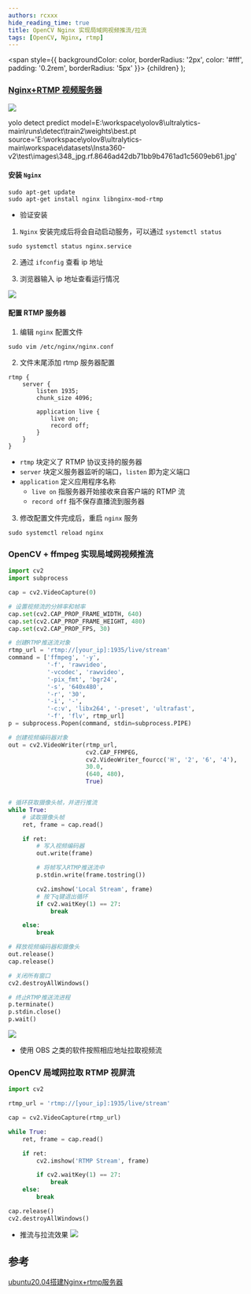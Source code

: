 ```yaml
---
authors: rcxxx
hide_reading_time: true
title: OpenCV Nginx 实现局域网视频推流/拉流
tags: [OpenCV, Nginx, rtmp]
---
```


  <span
    style={{
      backgroundColor: color,
      borderRadius: '2px',
      color: '#fff',
      padding: '0.2rem',
      borderRadius: '5px'
    }}>
    {children}
  </span>
);

### [<Highlight color="#25c2a0">Nginx+RTMP 视频服务器</Highlight>](https://github.com/FelisCatus/SwitchyOmega)

![](https://pictures-1304295136.cos.ap-guangzhou.myqcloud.com/blog/nginx-rtmp/nginx-status.png)

<!--truncate-->

yolo detect predict model=E:\workspace\yolov8\ultralytics-main\runs\detect\train2\weights\best.pt source='E:\\workspace\\yolov8\\ultralytics-main\\workspace\\datasets\\Insta360-v2\\test\\images\\348_jpg.rf.8646ad42db71bb9b4761ad1c5609eb61.jpg' 

#### 安装 `Nginx`

``` shell
sudo apt-get update
sudo apt-get install nginx libnginx-mod-rtmp
```

- 验证安装

1. `Nginx` 安装完成后将会自动启动服务，可以通过 `systemctl status`

``` shell
sudo systemctl status nginx.service
```

2. 通过 `ifconfig` 查看 ip 地址

3. 浏览器输入 ip 地址查看运行情况

![](https://pictures-1304295136.cos.ap-guangzhou.myqcloud.com/blog/nginx-rtmp/welcome-nginx.png)

#### 配置 RTMP 服务器

1. 编辑 `nginx` 配置文件

``` shell
sudo vim /etc/nginx/nginx.conf
```

2. 文件末尾添加 rtmp 服务器配置

``` shell
rtmp {
    server {
        listen 1935;
        chunk_size 4096;

        application live {
            live on;
            record off;
        }
    }
}
```

- `rtmp` 块定义了 RTMP 协议支持的服务器
- `server` 块定义服务器监听的端口，`listen` 即为定义端口
- `application` 定义应用程序名称
    - `live on` 指服务器开始接收来自客户端的 RTMP 流
    - `record off` 指不保存直播流到服务器

3. 修改配置文件完成后，重启 `nginx` 服务

``` shell
sudo systemctl reload nginx
```

### OpenCV + ffmpeg 实现局域网视频推流

``` py
import cv2
import subprocess

cap = cv2.VideoCapture(0)

# 设置视频流的分辨率和帧率
cap.set(cv2.CAP_PROP_FRAME_WIDTH, 640)
cap.set(cv2.CAP_PROP_FRAME_HEIGHT, 480)
cap.set(cv2.CAP_PROP_FPS, 30)

# 创建RTMP推送流对象
rtmp_url = 'rtmp://[your_ip]:1935/live/stream'
command = ['ffmpeg', '-y',
           '-f', 'rawvideo',
           '-vcodec', 'rawvideo',
           '-pix_fmt', 'bgr24',
           '-s', '640x480',
           '-r', '30',
           '-i', '-',
           '-c:v', 'libx264', '-preset', 'ultrafast',
           '-f', 'flv', rtmp_url]
p = subprocess.Popen(command, stdin=subprocess.PIPE)

# 创建视频编码器对象
out = cv2.VideoWriter(rtmp_url,
                      cv2.CAP_FFMPEG,
                      cv2.VideoWriter_fourcc('H', '2', '6', '4'),
                      30.0,
                      (640, 480),
                      True)


# 循环获取摄像头帧，并进行推流
while True:
    # 读取摄像头帧
    ret, frame = cap.read()

    if ret:
        # 写入视频编码器
        out.write(frame)

        # 将帧写入RTMP推送流中
        p.stdin.write(frame.tostring())

        cv2.imshow('Local Stream', frame)
        # 按下q键退出循环
        if cv2.waitKey(1) == 27:
            break

    else:
        break

# 释放视频编码器和摄像头
out.release()
cap.release()

# 关闭所有窗口
cv2.destroyAllWindows()

# 终止RTMP推送流进程
p.terminate()
p.stdin.close()
p.wait()
```

![](https://pictures-1304295136.cos.ap-guangzhou.myqcloud.com/blog/nginx-rtmp/push-stream.png)

- 使用 OBS 之类的软件按照相应地址拉取视频流

### OpenCV 局域网拉取 RTMP 视屏流

```py
import cv2

rtmp_url = 'rtmp://[your_ip]:1935/live/stream'

cap = cv2.VideoCapture(rtmp_url)

while True:
    ret, frame = cap.read()

    if ret:
        cv2.imshow('RTMP Stream', frame)

        if cv2.waitKey(1) == 27:
            break
    else:
        break

cap.release()
cv2.destroyAllWindows()
```

- 推流与拉流效果
![](https://pictures-1304295136.cos.ap-guangzhou.myqcloud.com/blog/nginx-rtmp/stream-result.png)


## 参考
[ubuntu20.04搭建Nginx+rtmp服务器](https://www.cnblogs.com/zhuzi1/p/17056030.html)
